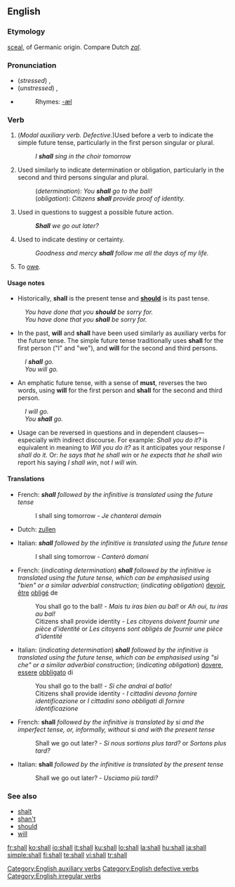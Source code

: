==English==

{{rank|down|good|never|100|shall|most|where|those}}

===Etymology===
{{OE.}} [[sculan|sceal]], of Germanic origin.
Compare Dutch ''[[zal]]''.

===Pronunciation===
*(''stressed'') {{IPA|/ˈʃæl/}}, {{SAMPA|/"S{l/}}
*(''unstressed'') {{IPA|/ʃəl/}}, {{SAMPA|/S@l/}}
*{{audio|en-us-shall.ogg|Audio (US)}}
*:Rhymes: [[Rhymes:English:-æl|-æl]]

===Verb===
{{wikipedia}}
{{en-verb|inf= - |shall|-|should|-}}
[[Category:English auxiliary verbs]]
# (''Modal auxiliary verb. Defective.'')Used before a verb to indicate the simple future tense, particularly in the first person singular or plural.
#:''I '''shall''' sing in the choir tomorrow''
# Used similarly to indicate determination or obligation, particularly in the second and third persons singular and plural.
#:(''determination''): ''You '''shall''' go to the ball!''
#:(''obligation''): ''Citizens '''shall''' provide proof of identity.''
# Used in questions to suggest a possible future action.
#:'''''Shall''' we go out later?''
# {{archaic}} Used to indicate destiny or certainty.
#:''Goodness and mercy '''shall''' follow me all the days of my life.''
# {{obsolete}} To [[owe]].

====Usage notes====
*Historically, '''shall''' is the present tense and '''[[should]]''' is its past tense.
:''You have done that you '''should''' be sorry for.''
:''You have done that you '''shall''' be sorry for.''

*In the past, '''will''' and '''shall''' have been used similarly as auxiliary verbs for the future tense. The simple future tense traditionally uses '''shall''' for the first person ("I" and "we"), and '''will''' for the second and third persons.
:''I '''shall''' go.''
:''You will go.''

*An emphatic future tense, with a sense of '''must''', reverses the two words, using '''will''' for the first person and '''shall''' for the second and third person.
:''I will go.''
:''You '''shall''' go.''

*Usage can be reversed in questions and in dependent clauses&mdash;especially with indirect discourse. For example: ''Shall you do it?'' is equivalent in meaning to ''Will you do it?'' as it anticipates your response ''I shall do it.'' Or: ''he says that he shall win'' or ''he expects that he shall win'' report his saying ''I shall win'', not ''I will win.''

====Translations====

{{trans-top|indicating the simple future tense}}
*French: '''''shall''' followed by the infinitive is translated using the future tense''
*:I shall sing tomorrow - ''Je chanterai demain''
*Dutch: [[zullen]]
{{trans-mid}}
*Italian: '''''shall''' followed by the infinitive is translated using the future tense''
*:I shall sing tomorrow - ''Canterò domani''
{{trans-bottom}}

{{trans-top|indicating determination or obligation}}
*French: (''indicating determination'') '''''shall''' followed by the infinitive is translated using the future tense, which can be emphasised using "bien" or a similar adverbial construction''; (''indicating obligation'') [[devoir]], [[être]] [[obliger|obligé]] de
*:You shall go to the ball! - ''Mais tu iras bien au bal!'' or ''Ah oui, tu iras au bal!''
*:Citizens shall provide identity - ''Les citoyens doivent fournir une pièce d'identité'' or ''Les citoyens sont obligés de fournir une pièce d'identité''
{{trans-mid}}
*Italian: (''indicating determination'') '''''shall''' followed by the infinitive is translated using the future tense, which can be emphasised using "sì che" or a similar adverbial construction''; (''indicating obligation'') [[dovere]], [[essere]] [[obbligare|obbligato]] di
*:You shall go to the ball! - ''Sì che andrai al ballo!''
*:Citizens shall provide identity - ''I cittadini devono fornire identificazione'' or ''I cittadini sono obbligati di fornire identificazione''
{{trans-bottom}}

{{trans-top|in questions to suggest a possible future action}}
*French: '''shall''' ''followed by the infinitive is translated by'' si ''and the imperfect tense, or, informally, without'' si ''and with the present tense''
*:Shall we go out later? - ''Si nous sortions plus tard?'' or ''Sortons plus tard?''
{{trans-mid}}
*Italian: '''shall''' ''followed by the infinitive is translated by the present tense''
*:Shall we go out later? - ''Usciamo più tardi?''
{{trans-bottom}}

[[Category:English defective verbs]]

===See also===
*[[shalt]]
*[[shan't]]
*[[should]]
*[[will]]

[[Category:English irregular verbs]]

[[fr:shall]]
[[ko:shall]]
[[io:shall]]
[[it:shall]]
[[ku:shall]]
[[lo:shall]]
[[la:shall]]
[[hu:shall]]
[[ja:shall]]
[[simple:shall]]
[[fi:shall]]
[[te:shall]]
[[vi:shall]]
[[tr:shall]]